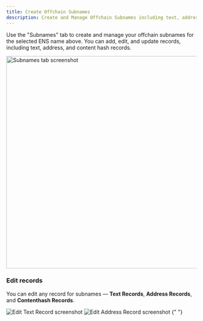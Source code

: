 ```yaml
---
title: Create Offchain Subnames
description: Create and Manage Offchain Subnames including text, address, and content hash record on UI.
---
```


Use the "Subnames" tab to create and manage your offchain subnames for the selected ENS name above. You can add, edit, and update records, including text, address, and content hash records.

<img
  src="/assets/create-offchain-subnames-1.png"
  alt="Subnames tab screenshot"
  width="563"
/>

### Edit records

You can edit any record for subnames — **Text Records**, **Address Records**, and **Contenthash Records**.

<CardGroup cols={2}>
  <Card>
    <img
      src="/assets/create-offchain-subnames-2.png"
      alt="Edit Text Record screenshot"
    />
  </Card>
  <Card>
    <img
      src="/assets/create-offchain-subnames-3.png"
      alt="Edit Address Record screenshot"
    />
  </Card>
</CardGroup>{" "}
